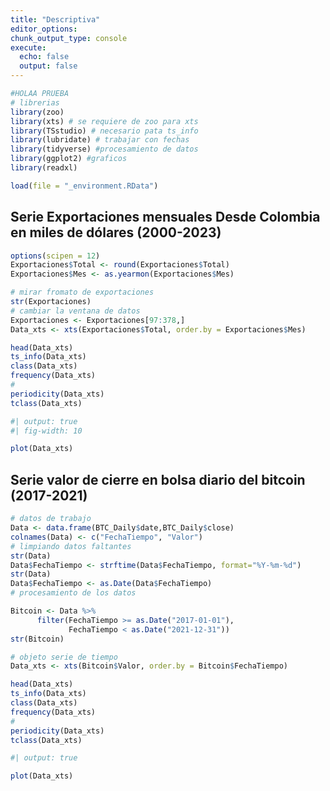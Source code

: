 ```yaml
---
title: "Descriptiva"
editor_options: 
chunk_output_type: console
execute: 
  echo: false
  output: false
---
```


```r
#HOLAA PRUEBA
# librerias
library(zoo)
library(xts) # se requiere de zoo para xts
library(TSstudio) # necesario pata ts_info
library(lubridate) # trabajar con fechas
library(tidyverse) #procesamiento de datos
library(ggplot2) #graficos
library(readxl)
```

```r
load(file = "_environment.RData")
```

## Serie Exportaciones mensuales Desde Colombia en miles de dólares (2000-2023)

```r
options(scipen = 12)
Exportaciones$Total <- round(Exportaciones$Total)
Exportaciones$Mes <- as.yearmon(Exportaciones$Mes)
```

```r
# mirar fromato de exportaciones
str(Exportaciones)
# cambiar la ventana de datos
Exportaciones <- Exportaciones[97:378,]
Data_xts <- xts(Exportaciones$Total, order.by = Exportaciones$Mes)

head(Data_xts)
ts_info(Data_xts)
class(Data_xts)
frequency(Data_xts)
#
periodicity(Data_xts)
tclass(Data_xts)
```

```r
#| output: true
#| fig-width: 10

plot(Data_xts)
```

## Serie valor de cierre en bolsa diario del bitcoin (2017-2021)

```r
# datos de trabajo
Data <- data.frame(BTC_Daily$date,BTC_Daily$close)
colnames(Data) <- c("FechaTiempo", "Valor")
# limpiando datos faltantes
str(Data)
Data$FechaTiempo <- strftime(Data$FechaTiempo, format="%Y-%m-%d")
str(Data)
Data$FechaTiempo <- as.Date(Data$FechaTiempo)
# procesamiento de los datos

Bitcoin <- Data %>%
      filter(FechaTiempo >= as.Date("2017-01-01"),
             FechaTiempo < as.Date("2021-12-31"))
str(Bitcoin)
```

```r
# objeto serie de tiempo
Data_xts <- xts(Bitcoin$Valor, order.by = Bitcoin$FechaTiempo)

head(Data_xts)
ts_info(Data_xts)
class(Data_xts)
frequency(Data_xts)
#
periodicity(Data_xts)
tclass(Data_xts)
```

```r
#| output: true

plot(Data_xts)
```
